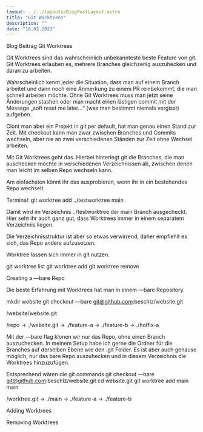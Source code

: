 ```yaml
---
layout: ../../layouts/BlogPostLayout.astro
title: "Git Worktrees"
description: ""
date: "18.02.2023"
---
```


Blog Beitrag Git Worktrees

Git Worktrees sind das wahrscheinlich unbekannteste beste Feature von git.  Git Worktrees erlauben es, mehrere Branches gleichzeitig auszuhecken und daran zu arbeiten. 


Wahrscheinlich kennt jeder die Situation, dass man auf einem Branch arbeitet und dann noch eine Anmerkung zu einem PR reinbekommt, die man schnell arbeiten möchte. Ohne Git Worktrees muss man jetzt seine Änderungen stashen oder man macht einen lästigen commit mit der Message „soft reset me later…“ (was man bestimmt niemals vergisst) aufgeben.

Clont man aber ein Projekt in git per default, hat man genau einen Stand zur Zeit. Mit checkout kann man zwar zwischen Branches und Commits wechseln, aber nie an zwei verschiedenen Ständen zur Zeit ohne Wechsel arbeiten.

Mit Git Worktrees geht das. Hierbei hinterlegt git die Branches, die man auschecken möchte in verschiedenen Verzeichnissen ab, zwischen denen man leicht im selben Repo wechseln kann. 

Am einfachsten könnt ihr das ausprobieren, wenn ihr in ein bestehendes Repo wechselt. 

Terminal:
	git worktree add ../testworktree main

Damit wird im Verzeichnis ../testworktree der main Branch ausgecheckt. Hier seht ihr auch ganz gut, dass Worktrees immer in einem separatem Verzeichnis liegen.

Die Verzeichnisstruktur ist aber so etwas verwirrend, daher empfiehlt es sich, das Repo anders aufzusetzen.


Worktree lassen sich immer in git nutzen. 

git worktree list
git worktree add
git worktree remove


Creating a —bare Repo

Die beste Erfahrung mit Worktrees hat man in einem —bare Repository. 


mkdir website
git checkout —bare git@github.com:beschlz/website.git

/website/website.git

/repo
   -> ./website.git
   -> ./feature-a
   -> ./feature-b
   -> ./hotfix-a

Mit der —bare flag klonen wir nur das Repo, ohne einen Branch auszuchecken. In meinem Setup habe ich gerne die Ordner für die Branches auf derselben Ebene wie den .git Folder. Es ist aber auch genauso möglich, nur das bare Repo auszuhecken und in diesem Verzeichnis die Worktrees hinzuzufügen. 

Entsprechend wären die git commands
git checkout —bare git@github.com:beschlz/website.git
cd website.git 
git worktree add main main

/worktree.git
   -> ./main 
   -> ./feature-a
   -> ./feature-b
 

Adding Worktrees


Removing Worktrees